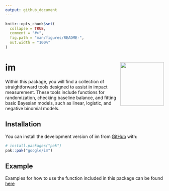 ```yaml
---
output: github_document
---
```


<!-- README.md is generated from README.Rmd. Please edit that file -->

```r
knitr::opts_chunk$set(
  collapse = TRUE,
  comment = "#>",
  fig.path = "man/figures/README-",
  out.width = "100%"
)
```

# im <img src="man/figures/logo.png" align="right" height="138" alt="" />

<!-- badges: start -->
<!-- badges: end -->

Within this package, you will find a collection of straightforward tools
 designed to assist in impact measurement. These tools include functions for
 randomization, checking baseline balance, and fitting basic Bayesian models,
 such as linear, logistic, and negative binomial models.

## Installation

You can install the development version of im from [GitHub](https://github.com/google/im) with:

``` r
# install.packages("pak")
pak::pak("google/im")
```

## Example

Examples for how to use the function included in this package can be found
 [here](https://book.martinez.fyi/rct_basic.html#the-im-package)
